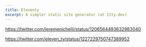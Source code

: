 ```yaml
---
title: Eleventy
excerpt: A simpler static site generator (at 11ty.dev)
---
```


https://twitter.com/jeremenichelli/status/1206564493632983040

https://twitter.com/eleven_ty/status/1227229750747389952

<Bookmark url='https://github.com/NotWoods/eleventy-plugin-date' />
